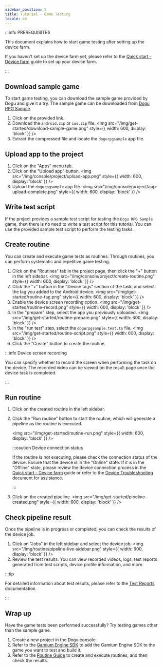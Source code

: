 ```yaml
---
sidebar_position: 5
title: Tutorial - Game Testing
locale: en
---
```


:::info PREREQUISITES

This document explains how to start game testing after setting up the device farm.

If you haven't set up the device farm yet, please refer to the [Quick start - Device farm](/get-started/tutorials/device-farm) guide to set up your device farm.

:::

## Download sample game

To start game testing, you can download the sample game provided by Dogu and give it a try.
The sample game can be downloaded from [Dogu RPG Sample](https://github.com/dogu-team/gamium-unity-samples/releases?q=DoguRpgSample&expanded=true).

1. Click on the provided link.
2. Download the `android.zip` or `ios.zip` file.
   <img
     src="/img/get-started/download-sample-game.png"
     style={{ width: 600, display: 'block' }}
   />
3. Extract the compressed file and locate the `dogurpgsample` app file.

## Upload app to the project

1. Click on the "Apps" menu tab.
2. Click on the "Upload app" button.
   <img
     src="/img/console/project/upload-app.png"
     style={{ width: 600, display: 'block' }}
   />
3. Upload the `dogurpgsample` app file.
   <img
     src="/img/console/project/app-upload-complete.png"
     style={{ width: 600, display: 'block' }}
   />

## Write test script

If the project provides a sample test script for testing the `Dogu RPG Sample` game, then there is no need to write a test script for this tutorial.
You can use the provided sample test script to perform the testing tasks.

## Create routine

You can create and execute game tests as routines. Through routines, you can perform systematic and repetitive game testing.

1. Click on the "Routines" tab in the project page, then click the "+" button in the left sidebar.
   <img
     src="/img/console/project/create-routine.png"
     style={{ width: 600, display: 'block' }}
   />
2. Click the "+" button in the "Device tags" section of the task, and select the tag you added to the Android device.
   <img
     src="/img/get-started/routine-tag.png"
     style={{ width: 600, display: 'block' }}
   />
3. Enable the device screen recording option.
   <img
     src="/img/get-started/routine-record.png"
     style={{ width: 600, display: 'block' }}
   />
4. In the "prepare" step, select the app you previously uploaded.
   <img
     src="/img/get-started/routine-prepare.png"
     style={{ width: 600, display: 'block' }}
   />
5. In the "run test" step, select the `dogurpgsample.test.ts` file.
   <img
     src="/img/get-started/routine-script.png"
     style={{ width: 600, display: 'block' }}
   />
6. Click the "Create" button to create the routine.

:::info Device screen recording

You can specify whether to record the screen when performing the task on the device. The recorded video can be viewed on the result page once the device task is completed.

:::

## Run routine

1. Click on the created routine in the left sidebar.
2. Click the "Run routine" button to start the routine, which will generate a pipeline as the routine is executed.

   <img
     src="/img/get-started/routine-run.png"
     style={{ width: 600, display: 'block' }}
   />
   <br />

   :::caution Device connection status

   If the routine is not executing, please check the connection status of the device. Ensure that the device is in the "Online" state. If it is in the "Offline" state, please review the device connection process in the [Quick start - Device farm](/get-started/tutorials/device-farm) guide or refer to the [Device Troubleshooting](/device-farm/device/trouble-shooting) document for assistance.

   :::

3. Click on the created pipeline.
   <img
     src="/img/get-started/pipeline-created.png"
     style={{ width: 600, display: 'block' }}
   />

## Check pipeline result

Once the pipeline is in progress or completed, you can check the results of the device job.

1. Click on "Jobs" in the left sidebar and select the device job.
   <img
     src="/img/routine/pipeline-live-sidebar.png"
     style={{ width: 600, display: 'block' }}
   />
2. Review the test results. You can view recorded videos, logs, test reports generated from test scripts, device profile information, and more.

:::tip

For detailed information about test results, please refer to the [Test Reports](/test-report) documentation.

:::

## Wrap up

Have the game tests been performed successfully? Try testing games other than the sample game.

1. Create a new project in the Dogu console.
2. Refer to the [Gamium Engine SDK](https://gamium.dogutech.io/docs/engine/unity/project-configuration) to add the Gamium Engine SDK to the game you want to test and build it.
3. Refer to the [Routine Guide](/routine) to create and execute routines, and then check the results.
